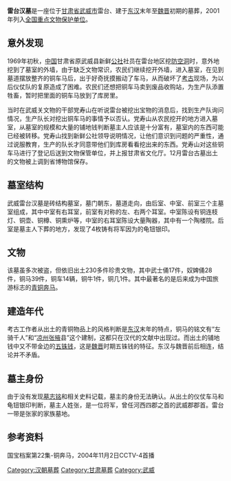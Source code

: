 {{no footnotes|time=2016-09-13T08:15:35+00:00}}
{{文物保护单位
| 级别 = 全国
| 名称 = 雷台汉墓
| 图片 = [[File:Gansu_Museum_2007_257.jpg|300px]]
| 说明 = 武威雷台古墓出土的青铜奔马
| 编号 = 5-119
| 分类 = 古墓葬
| 时代 = [[东汉|东汉]]
| 所在 = [[甘肃省|甘肃省]][[武威市|武威市]]
| 登录 = 2001年
| Cat = 甘肃全国重点文物保护单位
}}
'''雷台汉墓'''是一座位于[[甘肃省|甘肃省]][[武威市|武威市]]雷台、建于[[东汉|东汉]]末年至[[魏晋|魏晋]]初期的墓葬，2001年列入[[全国重点文物保护单位|全国重点文物保护单位]]。

==意外发现==
1969年初秋，[[中国|中国]]甘肃省原武威县新鲜[[公社|公社]]社员在雷台地区挖[[防空洞|防空洞]]时，意外地挖到了墓室的外墙，由于缺乏文物常识，农民们继续挖开外墙，进入墓室，在见到墓道摆放整齐的铜车马后，出于好奇抚摸搬动了车马，从而破坏了[[考古|考古]]现场，为以后仪仗队的复原造成了困难。农民们还想把铜车马卖到废品收购站，为生产队添置牲畜，暂时把里面的铜车马放到了库房里。

当时在武威关文物的干部党寿山在听说雷台被挖出宝物的消息后，找到生产队询问情况，生产队长对挖出铜车马的事情予以否认。党寿山从农民挖开的地方进入墓室，从墓室的规模和大量的铺地钱判断墓主人应该是十分富有，墓室内的东西可能已经被转移。党寿山找到新鲜公社领导说明情况，让他们意识到问题的严重性，通过说服教育，生产的队长才同意带他们到库房看看挖出来的东西。党寿山对这些铜车马进行了登记后送到文物保管单位，并上报甘肃省文化厅。12月雷台古墓出土的文物被上调到省博物馆保存。
==墓室结构==
武威雷台汉墓是砖结构墓室，墓门朝东，墓道走向，由后室、中室、前室三个主墓室组成，其中中室有右耳室，前室有对称的左、右两个耳室。中室陈设有铜连枝灯、铜壶、铜樽、铜熏炉等，中室的右耳室陈设大量陶器，其中有一个陶楼院。后室是墓主人下葬的地方，发现了4枚铸有将军因为的龟钮银印。

==文物==
该墓虽多次被盗，但依旧出土230多件珍贵文物，其中武士俑17件，奴婢俑28件，铜马39件，铜车14辆，铜牛1件，铜几1件。其中最著名的是后来成为中国旅游标志的[[青铜奔马|青铜奔马]]。
==建造年代==
考古工作者从出土的青铜物品上的风格判断是[[东汉|东汉]]末年的特点，铜马的铭文有“左骑千人”和“[[凉州|凉州]][[张掖|张掖]]县”这个建制，这都只在汉代的文献中出现过。而出土的铺地钱中又不带金边的[[五铢钱|五铢钱]]，这是[[魏晋|魏晋]]时期五铢钱的特征。东汉与魏晋前后相连，结论并不矛盾。
==墓主身份==
由于没有发现[[墓志铭|墓志铭]]和相关史料记载，墓主的身份无法确认。从出土的仪仗车马和龟钮银印判断，墓主人姓张，是一位将军，曾任河西四郡之首的武威郡郡首。雷台一带是张家的家族墓地。
==参考资料==
国宝档案第22集-铜奔马，2004年11月2日CCTV-4首播

{{甘肃全国重点文物保护单位}}
[[Category:汉朝墓葬|Category:汉朝墓葬]]
[[Category:甘肃墓葬|Category:甘肃墓葬]]
[[Category:武威|Category:武威]]